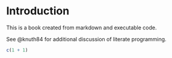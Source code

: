 # Introduction

This is a book created from markdown and executable code.

See @knuth84 for additional discussion of literate programming.

```r
c(1 + 1)
```
